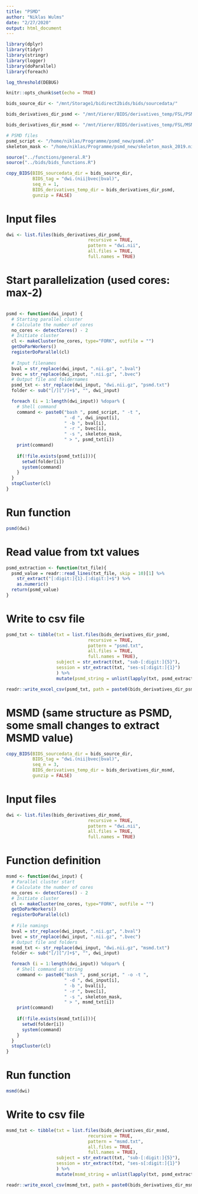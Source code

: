 ```yaml
---
title: "PSMD"
author: "Niklas Wulms"
date: "2/27/2020"
output: html_document
---
```



```r
library(dplyr)
library(tidyr)
library(stringr)
library(logger)
library(doParallel)
library(foreach)

log_threshold(DEBUG)

knitr::opts_chunk$set(echo = TRUE)

bids_source_dir <- "/mnt/Storage1/bidirect2bids/bids/sourcedata/"

bids_derivatives_dir_psmd <- "/mnt/Vierer/BIDS/derivatives_temp/FSL/PSMD"

bids_derivatives_dir_msmd <- "/mnt/Vierer/BIDS/derivatives_temp/FSL/MSMD"

# PSMD files
psmd_script <- "/home/niklas/Programme/psmd_new/psmd.sh"
skeleton_mask <- "/home/niklas/Programme/psmd_new/skeleton_mask_2019.nii.gz"

source("../functions/general.R")
source("../bids/bids_functions.R")


```

```r
copy_BIDS(BIDS_sourcedata_dir = bids_source_dir, 
          BIDS_tag = "dwi.(nii|bvec|bval)", 
          seq_n = 1, 
          BIDS_derivatives_temp_dir = bids_derivatives_dir_psmd,
          gunzip = FALSE)
```

# Input files

```r
dwi <- list.files(bids_derivatives_dir_psmd,
                               recursive = TRUE,
                               pattern = "dwi.nii",
                               all.files = TRUE,
                               full.names = TRUE)
```

# Start parallelization (used cores: max-2)

```r

```


```r
psmd <- function(dwi_input) {
  # Starting parallel cluster
  # Calculate the number of cores
  no_cores <- detectCores() - 2
  # Initiate cluster
  cl <- makeCluster(no_cores, type="FORK", outfile = "")
  getDoParWorkers()
  registerDoParallel(cl)
  
  # Input filenames
  bval = str_replace(dwi_input, ".nii.gz", ".bval")
  bvec = str_replace(dwi_input, ".nii.gz", ".bvec")
  # Output file and foldernames
  psmd_txt <- str_replace(dwi_input, "dwi.nii.gz", "psmd.txt")  
  folder <- sub("[/][^/]+$", "", dwi_input)

  foreach (i = 1:length(dwi_input)) %dopar% {
    # Shell command
    command <- paste0("bash ", psmd_script, " -t ", 
                      " -d ", dwi_input[i], 
                      " -b ", bval[i],
                      " -r ", bvec[i],
                      " -s ", skeleton_mask,
                      " > ", psmd_txt[i])
    print(command)
    
    if(!file.exists(psmd_txt[i])){
      setwd(folder[i])
      system(command)
    }
  }
  stopCluster(cl)
}

```

# Run function

```r
psmd(dwi)
```

# Read value from txt values

```r
psmd_extraction <- function(txt_file){
  psmd_value = readr::read_lines(txt_file, skip = 10)[1] %>% 
    str_extract("[:digit:]{1}.[:digit:]+$") %>% 
    as.numeric()
  return(psmd_value)
}
```

# Write to csv file

```r
psmd_txt <- tibble(txt = list.files(bids_derivatives_dir_psmd,
                               recursive = TRUE,
                               pattern = "psmd.txt",
                               all.files = TRUE,
                               full.names = TRUE),
                   subject = str_extract(txt, "sub-[:digit:]{5}"),
                   session = str_extract(txt, "ses-s[:digit:]{1}")
                   ) %>%
                   mutate(psmd_string = unlist(lapply(txt, psmd_extraction)))

readr::write_excel_csv(psmd_txt, path = paste0(bids_derivatives_dir_psmd, "/psmd.csv"))
```



# MSMD (same structure as PSMD, some small changes to extract MSMD value)

```r
copy_BIDS(BIDS_sourcedata_dir = bids_source_dir, 
          BIDS_tag = "dwi.(nii|bvec|bval)", 
          seq_n = 3, 
          BIDS_derivatives_temp_dir = bids_derivatives_dir_msmd,
          gunzip = FALSE)
```

# Input files

```r
dwi <- list.files(bids_derivatives_dir_msmd,
                               recursive = TRUE,
                               pattern = "dwi.nii",
                               all.files = TRUE,
                               full.names = TRUE)
```

# Function definition

```r
msmd <- function(dwi_input) {
  # Parallel cluster start
  # Calculate the number of cores
  no_cores <- detectCores() - 2
  # Initiate cluster
  cl <- makeCluster(no_cores, type="FORK", outfile = "")
  getDoParWorkers()
  registerDoParallel(cl)
  
  # File namings
  bval = str_replace(dwi_input, ".nii.gz", ".bval")
  bvec = str_replace(dwi_input, ".nii.gz", ".bvec")
  # Output file and folders
  msmd_txt <- str_replace(dwi_input, "dwi.nii.gz", "msmd.txt")  
  folder <- sub("[/][^/]+$", "", dwi_input)

  foreach (i = 1:length(dwi_input)) %dopar% {
    # Shell command as string
    command <- paste0("bash ", psmd_script, " -o -t ", 
                      " -d ", dwi_input[i], 
                      " -b ", bval[i],
                      " -r ", bvec[i],
                      " -s ", skeleton_mask,
                      " > ", msmd_txt[i])
    print(command)
    
    if(!file.exists(msmd_txt[i])){
      setwd(folder[i])
      system(command)
    }
  }
  stopCluster(cl)
}

```

# Run function

```r
msmd(dwi)
```

# Write to csv file

```r
msmd_txt <- tibble(txt = list.files(bids_derivatives_dir_msmd,
                               recursive = TRUE,
                               pattern = "msmd.txt",
                               all.files = TRUE,
                               full.names = TRUE),
                   subject = str_extract(txt, "sub-[:digit:]{5}"),
                   session = str_extract(txt, "ses-s[:digit:]{1}")
                   ) %>%
                   mutate(msmd_string = unlist(lapply(txt, psmd_extraction)))

readr::write_excel_csv(msmd_txt, path = paste0(bids_derivatives_dir_msmd, "/msmd.csv"))

```
